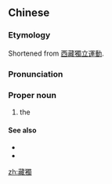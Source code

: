 {{also|藏独}}
==Chinese==
{{zh-forms|s=藏独}}
{{wikipedia|lang=zh}}

===Etymology===
Shortened from [[西藏]][[獨立]][[運動]].

===Pronunciation===
{{zh-pron
|m=Zàngdú
|c=zong6 duk6
|cat=pn
}}

===Proper noun===
{{zh-proper}}

# the {{w|Tibetan independence movement}}

====See also====
* {{zh-l|疆獨}}
* {{zh-l|臺獨}}

[[zh:藏獨]]